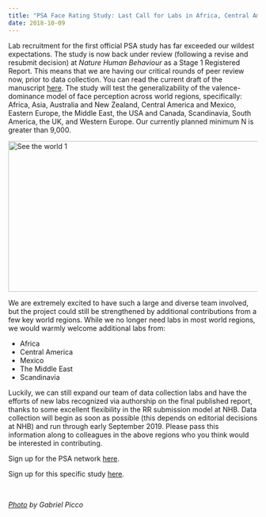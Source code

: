 ```yaml
---
title: "PSA Face Rating Study: Last Call for Labs in Africa, Central America, Mexico, the Middle East, and Scandinavia."
date: 2018-10-09
---
```


<span style="font-weight:400;">Lab recruitment for the first official PSA study has far exceeded our wildest expectations. The study is now back under review (following a revise and resubmit decision) at </span><i><span style="font-weight:400;">Nature Human Behaviour</span></i><span style="font-weight:400;"> as a Stage 1 Registered Report. This means that we are having our critical rounds of peer review now, prior to data collection. You can read the current draft of the manuscript </span><a href="https://psyarxiv.com/n26dy" target="_blank" rel="noopener">here</a><span style="font-weight:400;">. The study will test the generalizability of the valence-dominance model of face perception across world regions, specifically: Africa, Asia, Australia and New Zealand, Central America and Mexico, Eastern Europe, the Middle East, the USA and Canada, Scandinavia, South America, the UK, and Western Europe. Our currently planned minimum N is greater than 9,000.</span>

<img class=" aligncenter" src="https://images.freeimages.com/images/large-previews/459/see-the-world-1-1359033.jpg" alt="See the world 1" width="583" height="304" />

<span style="font-weight:400;">We are extremely excited to have such a large and diverse team involved, but the project could still be strengthened by additional contributions from a few key world regions. While we no longer need labs in most world regions, we would warmly welcome additional labs from:</span>
<ul>
	<li><span style="font-weight:400;">Africa</span></li>
	<li><span style="font-weight:400;">Central America</span></li>
	<li><span style="font-weight:400;">Mexico</span></li>
	<li><span style="font-weight:400;">The Middle East</span></li>
	<li><span style="font-weight:400;">Scandinavia</span></li>
</ul>
<span style="font-weight:400;">Luckily, we can still expand our team of data collection labs and have the efforts of new labs recognized via authorship on the final published report, thanks to some excellent flexibility in the RR submission model at NHB. Data collection will begin as soon as possible (this depends on editorial decisions at NHB) and run through early September 2019. Please pass this information along to colleagues in the above regions who you think would be interested in contributing.</span>

<span style="font-weight:400;">Sign up for the PSA network </span><a href="https://psysciacc.org/get-involved/" target="_blank" rel="noopener">here</a><span style="font-weight:400;">.</span>

<span style="font-weight:400;">Sign up for this specific study </span><a href="https://goo.gl/forms/U5zxA3rmClZFM1Mi1" target="_blank" rel="noopener">here</a><span style="font-weight:400;">.</span>

&nbsp;

<em><a href="https://www.freeimages.com/photo/see-the-world-1-1359033" target="_blank" rel="noopener">Photo</a> by Gabriel Picco </em>
